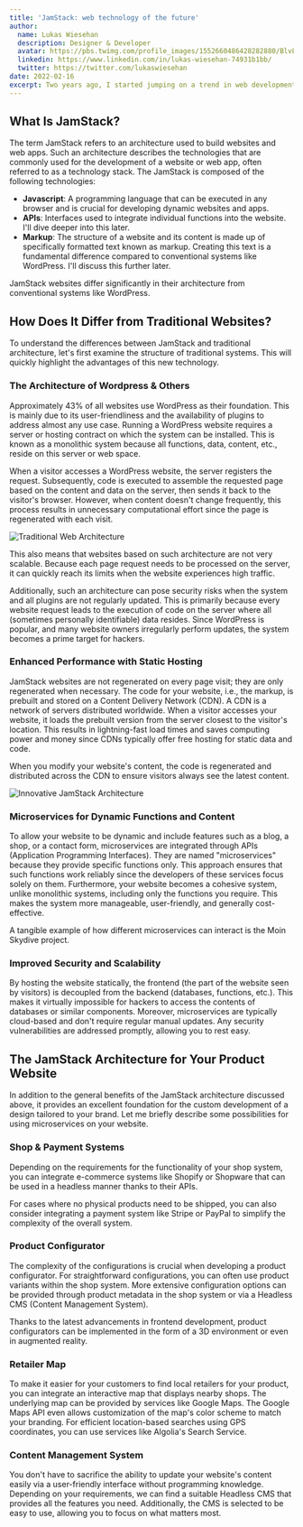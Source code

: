 ```yaml
---
title: 'JamStack: web technology of the future'
author:
  name: Lukas Wiesehan
  description: Designer & Developer
  avatar: https://pbs.twimg.com/profile_images/1552660486428282880/BlvLtgJe_400x400.jpg
  linkedin: https://www.linkedin.com/in/lukas-wiesehan-74931b1bb/
  twitter: https://twitter.com/lukaswiesehan
date: 2022-02-16
excerpt: Two years ago, I started jumping on a trend in web development that promises to make websites and web apps faster, more secure, cheaper and more scalable. Let's take a look at what this so-called JamStack is, how it came about and why it's just right for your product website.
---
```


## What Is JamStack?

The term JamStack refers to an architecture used to build websites and web apps. Such an architecture describes the technologies that are commonly used for the development of a website or web app, often referred to as a technology stack. The JamStack is composed of the following technologies:

- **Javascript**: A programming language that can be executed in any browser and is crucial for developing dynamic websites and apps.
- **APIs**: Interfaces used to integrate individual functions into the website. I'll dive deeper into this later.
- **Markup**: The structure of a website and its content is made up of specifically formatted text known as markup. Creating this text is a fundamental difference compared to conventional systems like WordPress. I'll discuss this further later.

JamStack websites differ significantly in their architecture from conventional systems like WordPress.

## How Does It Differ from Traditional Websites?

To understand the differences between JamStack and traditional architecture, let's first examine the structure of traditional systems. This will quickly highlight the advantages of this new technology.

### The Architecture of Wordpress & Others

Approximately 43% of all websites use WordPress as their foundation. This is mainly due to its user-friendliness and the availability of plugins to address almost any use case. Running a WordPress website requires a server or hosting contract on which the system can be installed. This is known as a monolithic system because all functions, data, content, etc., reside on this server or web space.

When a visitor accesses a WordPress website, the server registers the request. Subsequently, code is executed to assemble the requested page based on the content and data on the server, then sends it back to the visitor's browser. However, when content doesn't change frequently, this process results in unnecessary computational effort since the page is regenerated with each visit.

![Traditional Web Architecture](/images/blog/what-is-jamstack/scheme-legacy-web-architecture.jpg)

This also means that websites based on such architecture are not very scalable. Because each page request needs to be processed on the server, it can quickly reach its limits when the website experiences high traffic.

Additionally, such an architecture can pose security risks when the system and all plugins are not regularly updated. This is primarily because every website request leads to the execution of code on the server where all (sometimes personally identifiable) data resides. Since WordPress is popular, and many website owners irregularly perform updates, the system becomes a prime target for hackers.

### Enhanced Performance with Static Hosting

JamStack websites are not regenerated on every page visit; they are only regenerated when necessary. The code for your website, i.e., the markup, is prebuilt and stored on a Content Delivery Network (CDN). A CDN is a network of servers distributed worldwide. When a visitor accesses your website, it loads the prebuilt version from the server closest to the visitor's location. This results in lightning-fast load times and saves computing power and money since CDNs typically offer free hosting for static data and code.

When you modify your website's content, the code is regenerated and distributed across the CDN to ensure visitors always see the latest content.

![Innovative JamStack Architecture](/images/blog/what-is-jamstack/scheme-jamstack-architecture.jpg)

### Microservices for Dynamic Functions and Content

To allow your website to be dynamic and include features such as a blog, a shop, or a contact form, microservices are integrated through APIs (Application Programming Interfaces). They are named "microservices" because they provide specific functions only. This approach ensures that such functions work reliably since the developers of these services focus solely on them. Furthermore, your website becomes a cohesive system, unlike monolithic systems, including only the functions you require. This makes the system more manageable, user-friendly, and generally cost-effective.

A tangible example of how different microservices can interact is the Moin Skydive project.

### Improved Security and Scalability

By hosting the website statically, the frontend (the part of the website seen by visitors) is decoupled from the backend (databases, functions, etc.). This makes it virtually impossible for hackers to access the contents of databases or similar components. Moreover, microservices are typically cloud-based and don't require regular manual updates. Any security vulnerabilities are addressed promptly, allowing you to rest easy.

## The JamStack Architecture for Your Product Website

In addition to the general benefits of the JamStack architecture discussed above, it provides an excellent foundation for the custom development of a design tailored to your brand. Let me briefly describe some possibilities for using microservices on your website.

### Shop & Payment Systems

Depending on the requirements for the functionality of your shop system, you can integrate e-commerce systems like Shopify or Shopware that can be used in a headless manner thanks to their APIs.

For cases where no physical products need to be shipped, you can also consider integrating a payment system like Stripe or PayPal to simplify the complexity of the overall system.

### Product Configurator

The complexity of the configurations is crucial when developing a product configurator. For straightforward configurations, you can often use product variants within the shop system. More extensive configuration options can be provided through product metadata in the shop system or via a Headless CMS (Content Management System).

Thanks to the latest advancements in frontend development, product configurators can be implemented in the form of a 3D environment or even in augmented reality.

### Retailer Map

To make it easier for your customers to find local retailers for your product, you can integrate an interactive map that displays nearby shops. The underlying map can be provided by services like Google Maps. The Google Maps API even allows customization of the map's color scheme to match your branding. For efficient location-based searches using GPS coordinates, you can use services like Algolia's Search Service.

### Content Management System

You don't have to sacrifice the ability to update your website's content easily via a user-friendly interface without programming knowledge. Depending on your requirements, we can find a suitable Headless CMS that provides all the features you need. Additionally, the CMS is selected to be easy to use, allowing you to focus on what matters most.
